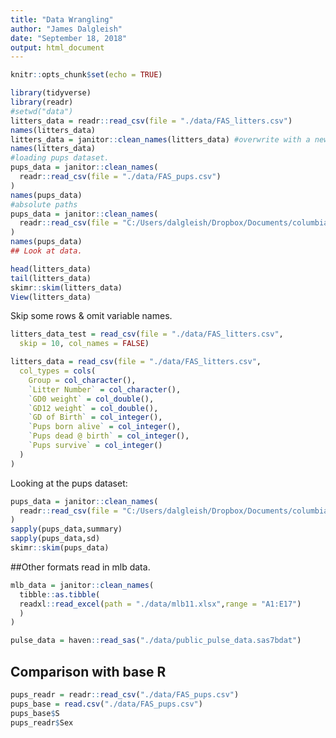 ```yaml
---
title: "Data Wrangling"
author: "James Dalgleish"
date: "September 18, 2018"
output: html_document
---
```


```r
knitr::opts_chunk$set(echo = TRUE)
```
```r
library(tidyverse)
library(readr)
#setwd("data")
litters_data = readr::read_csv(file = "./data/FAS_litters.csv")
names(litters_data)
litters_data = janitor::clean_names(litters_data) #overwrite with a new version with cleaner names.
names(litters_data)
#loading pups dataset.
pups_data = janitor::clean_names(
  readr::read_csv(file = "./data/FAS_pups.csv")
)
names(pups_data)
#absolute paths
pups_data = janitor::clean_names(
  readr::read_csv(file = "C:/Users/dalgleish/Dropbox/Documents/columbia/p8105/lecture/data_import_p8105_jld2227/data/FAS_pups.csv")
)
names(pups_data)
## Look at data.

```

```r
head(litters_data)
tail(litters_data)
skimr::skim(litters_data)
View(litters_data)
```
Skip some rows & omit variable names.
```r
litters_data_test = read_csv(file = "./data/FAS_litters.csv",
  skip = 10, col_names = FALSE)
```
```r
litters_data = read_csv(file = "./data/FAS_litters.csv",
  col_types = cols(
    Group = col_character(),
    `Litter Number` = col_character(),
    `GD0 weight` = col_double(),
    `GD12 weight` = col_double(),
    `GD of Birth` = col_integer(),
    `Pups born alive` = col_integer(),
    `Pups dead @ birth` = col_integer(),
    `Pups survive` = col_integer()
  )
)
```

Looking at the pups dataset:
```r
pups_data = janitor::clean_names(
  readr::read_csv(file = "C:/Users/dalgleish/Dropbox/Documents/columbia/p8105/lecture/data_import_p8105_jld2227/data/FAS_pups.csv")
)
sapply(pups_data,summary)
sapply(pups_data,sd)
skimr::skim(pups_data)
```

##Other formats
read in mlb data.
```r
mlb_data = janitor::clean_names(
  tibble::as.tibble(
  readxl::read_excel(path = "./data/mlb11.xlsx",range = "A1:E17")
  )
)
```

```r
pulse_data = haven::read_sas("./data/public_pulse_data.sas7bdat")
```

## Comparison with base R
```r
pups_readr = readr::read_csv("./data/FAS_pups.csv")
pups_base = read.csv("./data/FAS_pups.csv")
pups_base$S
pups_readr$Sex
```


